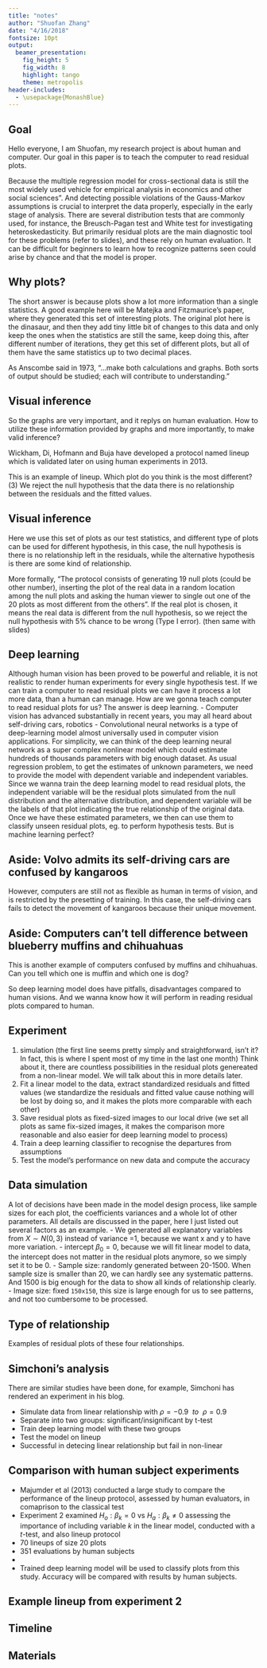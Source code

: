 ```yaml
---
title: "notes"
author: "Shuofan Zhang"
date: "4/16/2018"
fontsize: 10pt
output: 
  beamer_presentation:
    fig_height: 5
    fig_width: 8
    highlight: tango
    theme: metropolis
header-includes:
  - \usepackage{MonashBlue}
---
```


## Goal
Hello everyone, I am Shuofan, my research project is about human and computer. Our goal in this paper is to teach the computer to read residual plots. 

Because the multiple regression model for cross-sectional data is still the most widely used vehicle for empirical analysis in economics and other social sciences". 
And detecting possible violations of the Gauss-Markov assumptions is crucial to interpret the data properly, especially in the early stage of analysis. There are several distribution tests that are commonly used, for instance, the Breusch-Pagan test and White test for investigating heteroskedasticity. 
But primarily residual plots are the main diagnostic tool for these problems (refer to slides), and these rely on human evaluation. It can be difficult for beginners to learn how to recognize patterns seen could arise by chance and that the model is proper.


## Why plots? 

The short answer is because plots show a lot more information than a single statistics. 
A good example here will be Matejka and Fitzmaurice's paper, where they generated this set of interesting plots. The original plot here is the dinasaur, and then they add tiny little bit of changes to this data and only keep the ones when the statistics are still the same, keep doing this, after different number of iterations, they get this set of different plots, but all of them have the same statistics up to two decimal places.

As Anscombe said in 1973,
"...make both calculations and graphs. Both sorts of output should be studied; each will contribute to understanding."


## Visual inference

So the graphs are very important, and it replys on human evaluation. How to utilize these information provided by graphs and more importantly, to make valid inference? 

Wickham, Di, Hofmann and Buja have developed a protocol named lineup which is validated later on using human experiments in 2013. 

This is an example of lineup. Which plot do you think is the most different? (3) We reject the null hypothesis that the data there is no relationship between the residuals and the fitted values.

 
## Visual inference

Here we use this set of plots as our test statistics, and different type of plots can be used for different hypothesis, in this case, the null hypothesis is there is no relationship left in the residuals, while the alternative hypothesis is there are some kind of relationship.

More formally, "The protocol consists of generating 19 null plots (could be other number), inserting the plot of the real data in a random location among the null plots and asking the human viewer to single out one of the 20 plots as most different from the others". If the real plot is chosen, it means the real data is different from the null hypothesis, so we reject the null hypothesis with 5% chance to be wrong (Type I error). (then same with slides)

## Deep learning
Although human vision has been proved to be powerful and reliable, it is not realistic to render human experiments for every single hypothesis test. If we can train a computer to read residual plots we can have it process a lot more data, than a human can manage.
How are we gonna teach computer to read residual plots for us? The answer is deep learning.
- Computer vision has advanced substantially in recent years, you may all heard about self-driving cars, robotics
- Convolutional neural networks is a type of deep-learning model almost universally used in computer vision applications.
For simplicity, we can think of the deep learning neural network as a super complex nonlinear model which could estimate hundreds of thousands parameters with big enough dataset. As usual regression problem, to get the estimates of unknown parameters, we need to provide the model with dependent variable and independent variables. Since we wanna train the deep learning model to read residual plots, the independent variable will be the residual plots simulated from the null distribution and the alternative distribution, and dependent variable will be the labels of that plot indicating the true relationship of the original data. Once we have these estimated parameters, we then can use them to classify unseen residual plots, eg. to perform hypothesis tests. But is machine learning perfect?


## Aside: Volvo admits its self-driving cars are confused by kangaroos

However, computers are still not as flexible as human in terms of vision, and is restricted by the presetting of training. In this case, the self-driving cars fails to detect the movement of kangaroos because their unique movement.

## Aside: Computers can't tell difference between blueberry muffins and chihuahuas

This is another example of computers confused by muffins and chihuahuas. Can you tell which one is muffin and which one is dog? 

So deep learning model does have pitfalls, disadvantages compared to human visions. And we wanna know how it will perform in reading residual plots compared to human.

## Experiment

1. simulation (the first line seems pretty simply and straightforward, isn't it? In fact, this is where I spent most of my time in the last one month) Think about it, there are countless possibilities in the residual plots genereated from a non-linear model. We will talk about this in more details later. 
2. Fit a linear model to the data, extract standardized residuals and fitted values (we standardize the residuals and fitted value cause nothing will be lost by doing so, and it makes the plots more comparable with each other)
3. Save residual plots as fixed-sized images to our local drive (we set all plots as same fix-sized images, it makes the comparison more reasonable and also easier for deep learning model to process)
4. Train a deep learning classifier to recognise the departures from assumptions 
5. Test the model's performance on new data and compute the accuracy

## Data simulation {#sec:simulation}

A lot of decisions have been made in the model design process, like sample sizes for each plot, the coefficients variances and a whole lot of other parameters.
All details are discussed in the paper, here I just listed out several factors as an example. 
- We generated all explanatory variables from $X \sim N(0,3)$ instead of variance =1, because we want x and y to have more variation.
- intercept $\beta_0=0$, because we will fit linear model to data, the intercept does not matter in the residual plots anymore, so we simply set it to be 0.
- Sample size: randomly generated between 20-1500. When sample size is smaller than 20, we can hardly see any systematic patterns. And 1500 is big enough for the data to show all kinds of relationship clearly.
- Image size: fixed `150x150`, this size is large enough for us to see patterns, and not too cumbersome to be processed.

## Type of relationship

Examples of residual plots of these four relationships.

## Simchoni's analysis

There are similar studies have been done, for example, Simchoni has rendered an experiment in his blog.

- Simulate data from linear relationship with $\rho=-0.9\ \ to\ \ \rho=0.9$
- Separate into two groups: significant/insignificant by t-test
- Train deep learning model with these two groups
- Test the model on lineup 
- Successful in detecing linear relationship but fail in non-linear

## Comparison with human subject experiments

- Majumder et al (2013) conducted a large study to compare the performance of the lineup protocol, assessed by human evaluators, in comaprison to the classical test
- Experiment 2 examined $H_o: \beta_k=0$ vs $H_a: \beta_k\neq 0$ assessing the importance of including variable $k$ in the linear model, conducted with a $t$-test, and also lineup protocol
- 70 lineups of size 20 plots
- 351 evaluations by human subjects
-
- Trained deep learning model will be used to classify plots from this study. Accuracy will be compared with results by human subjects.


## Example lineup from experiment 2



## Timeline


## Materials

